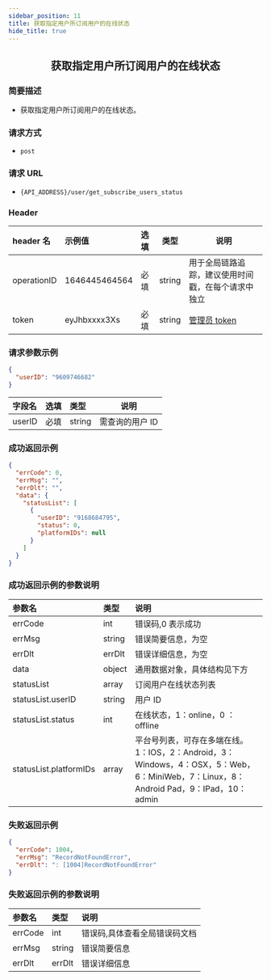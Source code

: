 ```yaml
---
sidebar_position: 11
title: 获取指定用户所订阅用户的在线状态
hide_title: true
---
```


<center>

## 获取指定用户所订阅用户的在线状态

</center>

### 简要描述

- 获取指定用户所订阅用户的在线状态。

### 请求方式

- `post`

### 请求 URL

- `{API_ADDRESS}/user/get_subscribe_users_status`

### Header

| header 名   | 示例值        | 选填 | 类型   | 说明                         |
| :---------- | :------------ | :--- | ------ | ---------------------------- |
| operationID | 1646445464564 | 必填 | string | 用于全局链路追踪，建议使用时间戳，在每个请求中独立 |
| token       | eyJhbxxxx3Xs  | 必填 | string | [管理员 token](docs/restapi/apis/authenticationManagement/getToken.mdx)                 |

### 请求参数示例

```json
{
  "userID": "9609746682"
}
```

| 字段名 | 选填 | 类型   | 说明            |
| :----- | :--- | :----- | --------------- |
| userID | 必填 | string | 需查询的用户 ID |

### 成功返回示例

```json
{
  "errCode": 0,
  "errMsg": "",
  "errDlt": "",
  "data": {
    "statusList": [
      {
        "userID": "9168684795",
        "status": 0,
        "platformIDs": null
      }
    ]
  }
}
```

### 成功返回示例的参数说明

| 参数名                 | 类型   | 说明                                                                                                                               |
| :--------------------- | :----- | :--------------------------------------------------------------------------------------------------------------------------------- |
| errCode                | int    | 错误码,0 表示成功                                                                                                                  |
| errMsg                 | string | 错误简要信息，为空                                                                                                          |
| errDlt                 | errDlt | 错误详细信息，为空                                                                                                          |
| data                   | object | 通用数据对象，具体结构见下方                                                                                                       |
| statusList             | array  | 订阅用户在线状态列表                                                                                                               |
| statusList.userID      | string | 用户 ID                                                                                                                            |
| statusList.status      | int    | 在线状态，1：online，0 ：offline                                                                                                   |
| statusList.platformIDs | array  | 平台号列表，可存在多端在线。1：IOS，2：Android，3：Windows，4：OSX，5：Web，6：MiniWeb，7：Linux，8：Android Pad，9：IPad，10：admin |

### 失败返回示例

```json
{
  "errCode": 1004,
  "errMsg": "RecordNotFoundError",
  "errDlt": ": [1004]RecordNotFoundError"
}
```

### 失败返回示例的参数说明

| 参数名  | 类型   | 说明                          |
| :------ | :----- | :---------------------------- |
| errCode | int    | 错误码,具体查看全局错误码文档 |
| errMsg  | string | 错误简要信息                  |
| errDlt  | errDlt | 错误详细信息                  |
